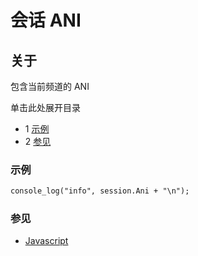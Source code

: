 # 会话 ANI

## 关于

包含当前频道的 ANI

单击此处展开目录

* 1 [示例](#示例)
* 2 [参见](#参见)

### 示例

```xml
console_log("info", session.Ani + "\n");
```

### 参见

* [Javascript](../index.mdx#api)